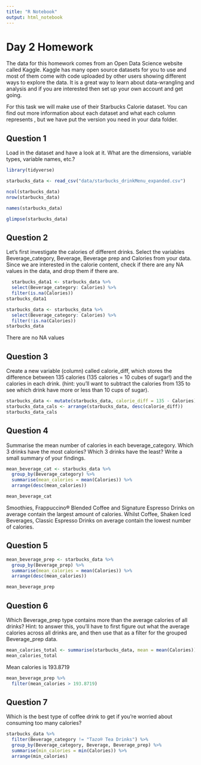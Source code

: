 ```yaml
---
title: "R Notebook"
output: html_notebook
---
```


# Day 2 Homework

The data for this homework comes from an Open Data Science website called Kaggle. Kaggle has many open source datasets for you to use and most of them come with code uploaded by other users showing different ways to explore the data. It is a great way to learn about data-wrangling and analysis and if you are interested then set up your own account and get going.

For this task we will make use of their Starbucks Calorie dataset. You can find out more information about each dataset and what each column represents , but we have put the version you need in your data folder.

## Question 1
Load in the dataset and have a look at it. What are the dimensions, variable types, variable names, etc.?

```r
library(tidyverse)
```

```r
starbucks_data <- read_csv("data/starbucks_drinkMenu_expanded.csv")
```

```r
ncol(starbucks_data)
nrow(starbucks_data)
```



```r
names(starbucks_data)
```


```r
glimpse(starbucks_data)
```

## Question 2
Let’s first investigate the calories of different drinks. Select the variables Beverage_category, Beverage, Beverage prep and Calories from your data. Since we are interested in the calorie content, check if there are any NA values in the data, and drop them if there are.

```r
  starbucks_data1 <- starbucks_data %>% 
  select(Beverage_category: Calories) %>% 
  filter(is.na(Calories))
starbucks_data1


```

```r
starbucks_data <- starbucks_data %>% 
  select(Beverage_category: Calories) %>% 
  filter(!is.na(Calories))
starbucks_data
```

There are no NA values

## Question 3
 Create a new variable (column) called calorie_diff, which stores the difference between 135 calories (135 calories = 10 cubes of sugar!) and the calories in each drink. (hint: you’ll want to subtract the calories from 135 to see which drink have more or less than 10 cups of sugar).
 
```r
starbucks_data <- mutate(starbucks_data, calorie_diff = 135 - Calories)
starbucks_data_cals <- arrange(starbucks_data, desc(calorie_diff))
starbucks_data_cals 

```

## Question 4
Summarise the mean number of calories in each beverage_category. Which 3 drinks have the most calories? Which 3 drinks have the least? Write a small summary of your findings.
```r
mean_beverage_cat <- starbucks_data %>% 
  group_by(Beverage_category) %>% 
  summarise(mean_calories = mean(Calories)) %>% 
  arrange(desc(mean_calories))

mean_beverage_cat
```
Smoothies, Frappuccino® Blended Coffee and Signature Espresso Drinks on average contain the largest amount of calories. Whilst Coffee, Shaken Iced Beverages, Classic Espresso Drinks on average contain the lowest number of calories.

## Question 5

```r
mean_beverage_prep <- starbucks_data %>% 
  group_by(Beverage_prep) %>% 
  summarise(mean_calories = mean(Calories)) %>% 
  arrange(desc(mean_calories))

mean_beverage_prep
```

## Question 6
Which Beverage_prep type contains more than the average calories of all drinks?
Hint: to answer this, you’ll have to first figure out what the average calories across all drinks are, and then use that as a filter for the grouped Beverage_prep data.

```r
mean_calories_total <- summarise(starbucks_data, mean = mean(Calories))
mean_calories_total
```
Mean calories is 193.8719	

```r
mean_beverage_prep %>% 
  filter(mean_calories > 193.8719)
```

## Question 7
Which is the best type of coffee drink to get if you’re worried about consuming too many calories?

```r
starbucks_data %>%
  filter(Beverage_category != "Tazo® Tea Drinks") %>%
  group_by(Beverage_category, Beverage, Beverage_prep) %>%
  summarise(min_calories = min(Calories)) %>%
  arrange(min_calories) 
```

